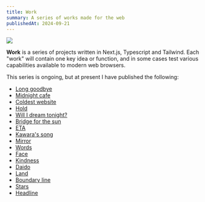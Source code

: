 ```yaml
---
title: Work
summary: A series of works made for the web
publishedAt: 2024-09-21
---
```


![](/work/mirror.png)

**Work** is a series of projects written in Next.js, Typescript and Tailwind. Each "work" will contain one key idea or function, and in some cases test various capabilities available to modern web browsers.

This series is ongoing, but at present I have published the following:

- [Long goodbye](https://work.tom.so/long-goodbye)
- [Midnight cafe](https://work.tom.so/midnight-cafe)
- [Coldest website](https://work.tom.so/coldest-website)
- [Hold](https://work.tom.so/hold)
- [Will I dream tonight?](https://work.tom.so/will-i-dream-tonight)
- [Bridge for the sun](https://work.tom.so/bridge-for-the-sun)
- [ETA](https://work.tom.so/eta)
- [Kawara's song](https://work.tom.so/kawaras-song)
- [Mirror](https://work.tom.so/mirror)
- [Words](https://work.tom.so/words)
- [Face](https://work.tom.so/face)
- [Kindness](https://work.tom.so/kindness)
- [Daido](https://work.tom.so/daido)
- [Land](https://work.tom.so/land)
- [Boundary line](https://work.tom.so/boundary-line)
- [Stars](https://work.tom.so/stars)
- [Headline](https://work.tom.so/headline)
